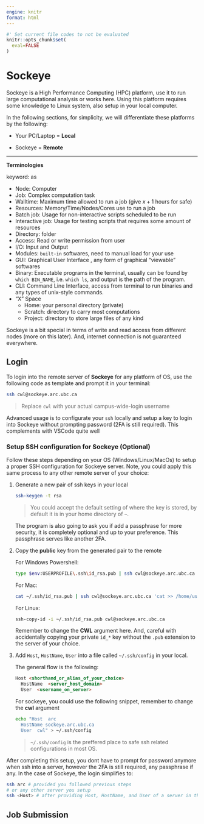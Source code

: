```yaml
---
engine: knitr
format: html
---
```

```r
#' Set current file codes to not be evaluated
knitr::opts_chunk$set(
  eval=FALSE
)
```
# Sockeye 

Sockeye is a High Performance Computing (HPC) platform, use it to run large computational analysis or works here.
Using this platform requires some knowledge to Linux system, also setup in your local computer. 

In the following sections, for simplicity, we will differentiate these platforms by the following:

- Your PC/Laptop = **Local**

- Sockeye = **Remote**

---

**Terminologies**

keyword:
as

- Node: Computer
- Job: Complex computation task
- Walltime: Maximum time allowed to run a job (give $x + 1$ hours for safe)
- Resources: Memory/Time/Nodes/Cores use to run a job
- Batch job: Usage for non-interactive scripts scheduled to be run
- Interactive job: Usage for testing scripts that requires some amount of resources
- Directory: folder
- Access: Read or write permission from user
- I/O: Input and Output
- Modules: `built-in` softwares, need to manual load for your use
- GUI: Graphical User Interface , any form of graphical "viewable" softwares
- Binary: Executable programs in the terminal, usually can be found by `which BIN_NAME`, i.e. `which ls`, and output is the path of the program. 
- CLI: Command Line Interface, access from terminal to run binaries and any types of unix-style commands.
- "X" Space
  - Home: your personal directory (private)
  - Scratch: directory to carry most computations 
  - Project: directory to store large files of any kind


:::{.callout-important}
Sockeye is a bit special in terms of write and read access from different nodes (more on this later). And, internet connection is not guaranteed everywhere.
:::


## Login

To login into the remote server of **Sockeye** for any platform of OS, use the following code as template and prompt it in your terminal:
```bash
ssh cwl@sockeye.arc.ubc.ca
```

> Replace `cwl` with your actual campus-wide-login username

:::{.callout-tip}
Advanced usage is to configurate your `ssh` locally and setup a key to login into Sockeye without prompting password (2FA is still required). This complements with VSCode quite well
:::

### Setup SSH configuration for Sockeye (Optional)

Follow these steps depending on your OS (Windows/Linux/MacOs) to setup a proper SSH configuration for Sockeye server. Note, you could apply this same process to any other remote server of your choice:

<!---- 
The indent for list and nested blocks is strict, requires to match with 
first character of an item

Check this link: https://github.com/quarto-dev/quarto-cli/discussions/3607
------>

1.  Generate a new pair of ssh keys in your local

    ```bash
    ssh-keygen -t rsa
    ```

    > You could accept the default setting of where the key is stored, by default it is in your home directory of `~`.

    :::{.callout-note}
    The program is also going to ask you if add a passphrase for more security, it is completely optional and up to your preference. This passphrase serves like another 2FA.
    :::

2.  Copy the **public** key from the generated pair to the remote
    
    For Windows Powershell:

    ```bash
    type $env:USERPROFILE\.ssh\id_rsa.pub | ssh cwl@sockeye.arc.ubc.ca "cat >> .ssh/authorized_keys"
    ```

    For Mac:

    ```bash
    cat ~/.ssh/id_rsa.pub | ssh cwl@sockeye.arc.ubc.ca 'cat >> /home/user/.ssh/authorized_keys'
    ```

    For Linux:

    ```bash
    ssh-copy-id -i ~/.ssh/id_rsa.pub cwl@sockeye.arc.ubc.ca
    ```

    :::{.callout-caution}
    Remember to change the **CWL** argument here. And, careful with accidentally copying your private `id_*` key without the `.pub` extension to the server of your choice.
    :::

3.  Add `Host`, `HostName`, `User` into a file called `~/.ssh/config` in your local.
  
    The general flow is the following:
    ```markdown
    Host <shorthand_or_alias_of_your_choice>
      HostName  <server_host_domain>
      User  <username_on_server>
    ```

    For sockeye, you could use the following snippet, remember to change the **cwl** argument

    ```bash
    echo "Host  arc 
      HostName sockeye.arc.ubc.ca
      User  cwl" > ~/.ssh/config
    ```

    > `~/.ssh/config` is the preffered place to safe ssh related configurations in most OS.

After completing this setup, you dont have to prompt for password anymore when ssh into a server, however the 2FA is still required, any passphrase if any. In the case of Sockeye, the login simplifies to:

```bash
ssh arc # provided you followed previous steps
# or any other server you setup
ssh <Host> # after providing Host, HostName, and User of a server in the config file
```

## Job Submission